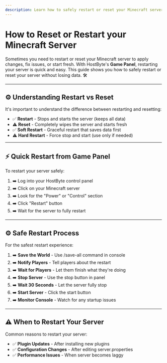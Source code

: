 ```yaml
---
description: Learn how to safely restart or reset your Minecraft server using HostByte's Game Panel.
---
```


# How to Reset or Restart your Minecraft Server

Sometimes you need to restart or reset your Minecraft server to apply changes, fix issues, or start fresh. With HostByte's **Game Panel**, restarting your server is quick and easy. This guide shows you how to safely restart or reset your server without losing data. 🛠️

---

## ⚙️ Understanding Restart vs Reset

It's important to understand the difference between restarting and resetting:

- ✅ **Restart** - Stops and starts the server (keeps all data)
- ⚠️ **Reset** - Completely wipes the server and starts fresh
- ✅ **Soft Restart** - Graceful restart that saves data first
- ⚠️ **Hard Restart** - Force stop and start (use only if needed)

---

## ⚡ Quick Restart from Game Panel

To restart your server safely:

1. ➡️ Log into your HostByte control panel
2. ➡️ Click on your Minecraft server
3. ➡️ Look for the "Power" or "Control" section
4. ➡️ Click "Restart" button
5. ➡️ Wait for the server to fully restart

---

## ⚙️ Safe Restart Process

For the safest restart experience:

1. ➡️ **Save the World** - Use /save-all command in console
2. ➡️ **Notify Players** - Tell players about the restart
3. ➡️ **Wait for Players** - Let them finish what they're doing
4. ➡️ **Stop Server** - Use the stop button in panel
5. ➡️ **Wait 30 Seconds** - Let the server fully stop
6. ➡️ **Start Server** - Click the start button
7. ➡️ **Monitor Console** - Watch for any startup issues

---

## ⚠️ When to Restart Your Server

Common reasons to restart your server:

- ✅ **Plugin Updates** - After installing new plugins
- ✅ **Configuration Changes** - After editing server.properties
- ✅ **Performance Issues** - When server becomes laggy